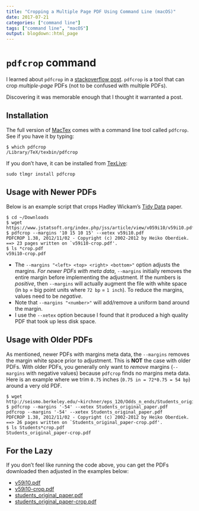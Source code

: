 ```yaml
---
title: "Cropping a Multiple Page PDF Using Command Line (macOS)"
date: 2017-07-21
categories: ["command line"]
tags: ["command line", "macOS"]
output: blogdown::html_page
---
```


# `pdfcrop` command

I learned about `pdfcrop` in a [stackoverflow post](https://askubuntu.com/questions/124692/command-line-tool-to-crop-pdf-files). `pdfcrop` is a tool that can crop *multiple-page* PDFs (not to be confused with multiple PDFs).

Discovering it was memorable enough that I thought it warranted a post.


## Installation

The full version of [MacTex](http://www.tug.org/mactex/) comes with a command line tool called `pdfcrop`. See if you have it by typing:

```shell
$ which pdfcrop
/Library/TeX/texbin/pdfcrop
```

If you don't have, it can be installed from [TexLive](https://ctan.org/pkg/texlive):

```
sudo tlmgr install pdfcrop
```

## Usage with Newer PDFs

Below is an example script that crops Hadley Wickam's [Tidy Data](https://www.jstatsoft.org/article/view/v059i10) paper.

```
$ cd ~/Downloads
$ wget https://www.jstatsoft.org/index.php/jss/article/view/v059i10/v59i10.pdf
$ pdfcrop --margins '10 15 10 15' --xetex v59i10.pdf
PDFCROP 1.38, 2012/11/02 - Copyright (c) 2002-2012 by Heiko Oberdiek.
==> 23 pages written on `v59i10-crop.pdf'.
$ ls *crop.pdf
v59i10-crop.pdf
```

- The `--margins "<left> <top> <right> <bottom>"` option adjusts the margins. *For newer PDFs with meta data*, `--margins` initially removes the entire margin before implementing the adjustment. If the numbers is *positive*, then `--margins` will actually augment the file with white space (in `bp` = big point units where `72 bp` = `1 inch`). To reduce the margins, values need to be *negative*.
- Note that `--margins "<number>"` will add/remove a uniform band around the margin.
- I use the `--xetex` option because I found that it produced a high quality PDF that took up less disk space.

## Usage with Older PDFs

As mentioned, newer PDFs with margins meta data, the `--margins` removes the margin white space prior to adjustment. This is **NOT** the case with older PDFs. With older PDFs, you generally only want to *remove* margins (`--margins` with negative values) because `pdfcrop` finds no margins meta data. Here is an example where we trim `0.75` inches (`0.75 in = 72*0.75 = 54 bp`) around a very old PDF.

```
$ wget http://seismo.berkeley.edu/~kirchner/eps_120/Odds_n_ends/Students_original_paper.pdf
$ pdfcrop --margins '-54' --xetex Students_original_paper.pdf
pdfcrop --margins '-54' --xetex Students_original_paper.pdf
PDFCROP 1.38, 2012/11/02 - Copyright (c) 2002-2012 by Heiko Oberdiek.
==> 26 pages written on `Students_original_paper-crop.pdf'.
$ ls Students*crop.pdf
Students_original_paper-crop.pdf
```

## For the Lazy

If you don't feel like running the code above, you can get the PDFs downloaded then adjusted in the examples below:

- [v59i10.pdf](https://danton.updog.co/pdfcrop/v59i10.pdf)
- [v59i10-crop.pdf](https://danton.updog.co/pdfcrop/v59i10-crop.pdf)
- [students_original_paper.pdf](https://danton.updog.co/pdfcrop/students_original_paper.pdf)
- [students_original_paper-crop.pdf](https://danton.updog.co/pdfcrop/students_original_paper-crop.pdf)

